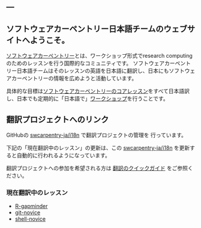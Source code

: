 ---
---

## ソフトウェアカーペントリー日本語チームのウェブサイトへようこそ。

[ソフトウェアカーペントリー](https://software-carpentry.org/)とは、ワークショップ形式でresearch computingのためのレッスンを行う国際的なコミュニティです。
ソフトウェアカーペントリー日本語チームはそのレッスンの英語を日本語に翻訳し、日本にもソフトウェアカーペントリーの情報を広めようと活動しています。

具体的な目標は[ソフトウェアカーペントリーのコアレッスン](https://software-carpentry.org/lessons/)をすべて日本語訳し、日本でも定期的に「日本語で」[ワークショップ](https://software-carpentry.org/workshops/)を行うことです。

## 翻訳プロジェクトへのリンク

GitHubの [swcarpentry-ja/i18n](https://github.com/swcarpentry-ja/i18n) で翻訳プロジェクトの管理を
行っています。

下記の「現在翻訳中のレッスン」の更新は、この
[swcarpentry-ja/i18n](https://github.com/swcarpentry-ja/i18n)
を更新すると自動的に行われるようになっています。

翻訳プロジェクトへの参加を希望される方は
[翻訳のクイックガイド](quickguide.qmd)
をご参照ください。

### 現在翻訳中のレッスン

- [R-gapminder](https://swcarpentry-ja.github.io/r-novice-gapminder/ja/)
- [git-novice](https://swcarpentry-ja.github.io/git-novice/)
- [shell-novice](https://swcarpentry-ja.github.io/shell-novice/ja/)
